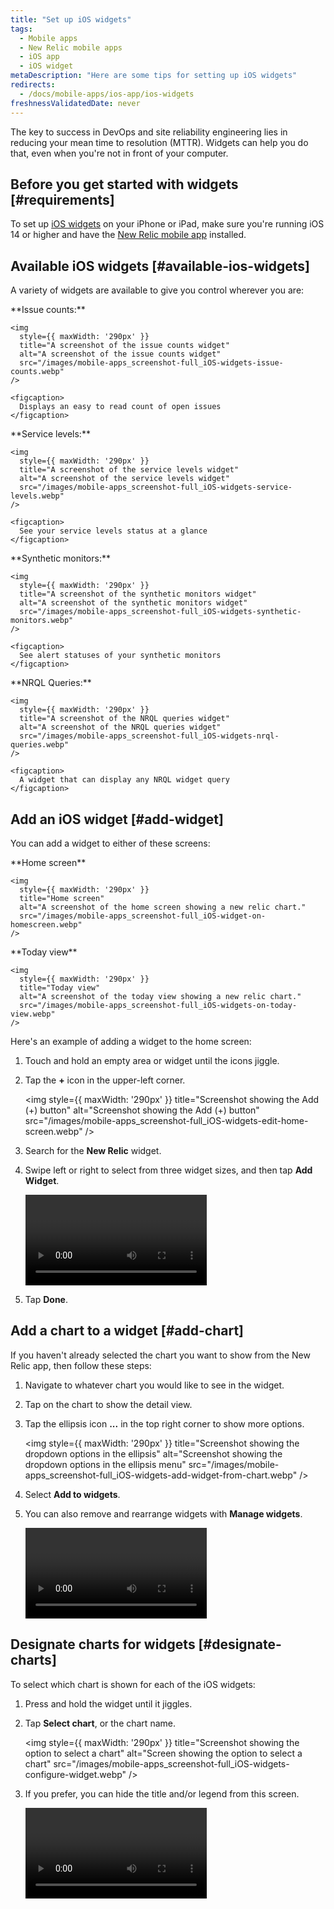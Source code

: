 ```yaml
---
title: "Set up iOS widgets"
tags:
  - Mobile apps
  - New Relic mobile apps
  - iOS app
  - iOS widget
metaDescription: "Here are some tips for setting up iOS widgets"
redirects: 
  - /docs/mobile-apps/ios-app/ios-widgets
freshnessValidatedDate: never
---
```


The key to success in DevOps and site reliability engineering lies in reducing your mean time to resolution (MTTR). Widgets can help you do that, even when you're not in front of your computer.

## Before you get started with widgets [#requirements]

To set up [iOS widgets](https://support.apple.com/en-us/HT207122) on your iPhone or iPad, make sure you're running iOS 14 or higher and have the [New Relic mobile app](install-newrelic-ios-mobile-app) installed.

## Available iOS widgets [#available-ios-widgets]

A variety of widgets are available to give you control wherever you are:

<SideBySide>
  <Side>
    <DNT>
      **Issue counts:**
    </DNT>

    <img
      style={{ maxWidth: '290px' }}
      title="A screenshot of the issue counts widget"
      alt="A screenshot of the issue counts widget"
      src="/images/mobile-apps_screenshot-full_iOS-widgets-issue-counts.webp"
    />

    <figcaption>
      Displays an easy to read count of open issues
    </figcaption>
  </Side>

  <Side>
    <DNT>
      **Service levels:**
    </DNT>

    <img
      style={{ maxWidth: '290px' }}
      title="A screenshot of the service levels widget"
      alt="A screenshot of the service levels widget"
      src="/images/mobile-apps_screenshot-full_iOS-widgets-service-levels.webp"
    />

    <figcaption>
      See your service levels status at a glance
    </figcaption>
  </Side>

  <Side>
    <DNT>
      **Synthetic monitors:**
    </DNT>

    <img
      style={{ maxWidth: '290px' }}
      title="A screenshot of the synthetic monitors widget"
      alt="A screenshot of the synthetic monitors widget"
      src="/images/mobile-apps_screenshot-full_iOS-widgets-synthetic-monitors.webp"
    />

    <figcaption>
      See alert statuses of your synthetic monitors
    </figcaption>
  </Side>

  <Side>
    <DNT>
      **NRQL Queries:**
    </DNT>

    <img
      style={{ maxWidth: '290px' }}
      title="A screenshot of the NRQL queries widget"
      alt="A screenshot of the NRQL queries widget"
      src="/images/mobile-apps_screenshot-full_iOS-widgets-nrql-queries.webp"
    />

    <figcaption>
      A widget that can display any NRQL widget query
    </figcaption>
  </Side>
</SideBySide>

## Add an iOS widget [#add-widget]

You can add a widget to either of these screens:

<SideBySide>
  <Side>
    <DNT>
      **Home screen**
    </DNT>

    <img
      style={{ maxWidth: '290px' }}
      title="Home screen"
      alt="A screenshot of the home screen showing a new relic chart."
      src="/images/mobile-apps_screenshot-full_iOS-widget-on-homescreen.webp"
    />
  </Side>

  <Side>
    <DNT>
      **Today view**
    </DNT>

    <img
      style={{ maxWidth: '290px' }}
      title="Today view"
      alt="A screenshot of the today view showing a new relic chart."
      src="/images/mobile-apps_screenshot-full_iOS-widgets-on-today-view.webp"
    />
  </Side>
</SideBySide>

Here's an example of adding a widget to the home screen:

1. Touch and hold an empty area or widget until the icons jiggle.

2. Tap the <DNT>**+**</DNT> icon in the upper-left corner.

   <img
     style={{ maxWidth: '290px' }}
     title="Screenshot showing the Add (+) button"
     alt="Screenshot showing the Add (+) button"
     src="/images/mobile-apps_screenshot-full_iOS-widgets-edit-home-screen.webp"
   />

3. Search for the <DNT>**New Relic**</DNT> widget.

4. Swipe left or right to select from three widget sizes, and then tap <DNT>**Add Widget**</DNT>.

   <Video
     type="wistia"
     id="qyk74p7j56"
     vertical
     width="290px"
   />

5. Tap <DNT>**Done**</DNT>.

## Add a chart to a widget [#add-chart]

If you haven't already selected the chart you want to show from the New Relic app, then follow these steps:

1. Navigate to whatever chart you would like to see in the widget.

2. Tap on the chart to show the detail view.

3. Tap the ellipsis icon <DNT>**...**</DNT> in the top right corner to show more options.

   <img
     style={{ maxWidth: '290px' }}
     title="Screenshot showing the dropdown options in the ellipsis"
     alt="Screenshot showing the dropdown options in the ellipsis menu"
     src="/images/mobile-apps_screenshot-full_iOS-widgets-add-widget-from-chart.webp"
   />

4. Select <DNT>**Add to widgets**</DNT>.

5. You can also remove and rearrange widgets with <DNT>**Manage widgets**</DNT>.

   <Video
     type="wistia"
     id="7dd2al2g8w"
     vertical
     width="290px"
   />

## Designate charts for widgets [#designate-charts]

To select which chart is shown for each of the iOS widgets:

1. Press and hold the widget until it jiggles.

2. Tap <DNT>**Select chart**</DNT>, or the chart name.

   <img
     style={{ maxWidth: '290px' }}
     title="Screenshot showing the option to select a chart"
     alt="Screen showing the option to select a chart"
     src="/images/mobile-apps_screenshot-full_iOS-widgets-configure-widget.webp"
   />

3. If you prefer, you can hide the title and/or legend from this screen.

   <Video
     type="wistia"
     id="jsh48c18dq"
     vertical
     width="290px"
   />
